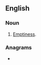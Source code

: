 ==English==

===Noun===
{{en-noun|-}}

# [[emptiness|Emptiness]].

===Anagrams===
* {{l|en|vivacity}}